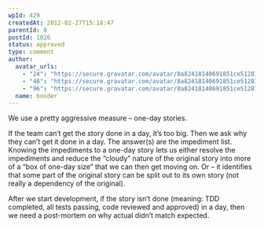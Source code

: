 ```yaml
---
wpId: 429
createdAt: 2012-02-27T15:18:47
parentId: 0
postId: 1026
status: approved
type: comment
author:
  avatar_urls:
    - "24": "https://secure.gravatar.com/avatar/8a82418140691851ce5128188efa140d?s=24&d=mm&r=g"
    - "48": "https://secure.gravatar.com/avatar/8a82418140691851ce5128188efa140d?s=48&d=mm&r=g"
    - "96": "https://secure.gravatar.com/avatar/8a82418140691851ce5128188efa140d?s=96&d=mm&r=g"
  name: bonder
---
```


We use a pretty aggressive measure – one-day stories.

If the team can’t get the story done in a day, it’s too big. Then we ask why they can’t get it done in a day. The answer(s) are the impediment list. Knowing the impediments to a one-day story lets us either resolve the impediments and reduce the “cloudy” nature of the original story into more of a “box of one-day size” that we can then get moving on. Or – it identifies that some part of the original story can be split out to its own story (not really a dependency of the original).

After we start development, if the story isn’t done (meaning: TDD completed, all tests passing, code reviewed and approved) in a day, then we need a post-mortem on why actual didn’t match expected.